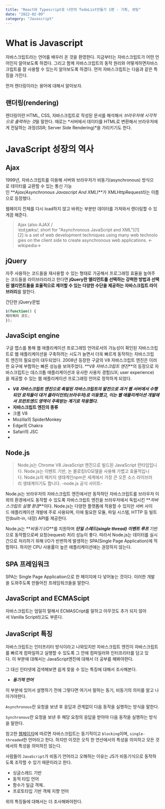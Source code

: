 ```yaml
---
title: "React와 Typescript로 나만의 TodoList만들기 1편 - 기획, 셋팅"
date: "2022-02-09"
category: "Javascript"
---
```


# What is Javascript

자바스크립트라는 언어를 배우러 온 것을 환영한다. 지금부터는 자바스크립트가 어떤 언어인지 알아보도록 하겠다. 그리고 함께 자바스크립트의 동작 원리와 어떻게하면자바스크립트를 잘 사용할 수 있는지 알아보도록 하겠다. 먼저 자바스크립트는 다음과 같은 특징을 가진다.

먼저 렌더링이라는 용어에 대해서 알아보자.

## 랜더링(rendering)

렌더링이란 HTML, CSS, 자바스크립트로 작성된 문서를 해석해서 *브라우저에 시각적으로 출력하는 것*을 말한다. 때로는 *서버에서 데이터를 HTML로 변환해서 브라우저에게 전달하는 과정(SSR; Server Side Rendering)*을 가리키기도 한다.

# JavaScript 성장의 역사

## **Ajax**

1999년, 자바스크립트를 이용해 서버와 브라우저가 비동기(asynchronous) 방식으로 데이터를 교환할 수 있는 통신 기능인 **_Ajax(Asynchronous Javascript And XML)_**가 XMLHttpRequest라는 이름으로 등장했다.

웹페이지 전체를 다시 load하지 않고 바뀌는 부분만 데이터를 가져와서 렌더링할 수 있게끔 해준다.

> Ajax (also AJAX /ˈeɪdʒæks/; short for "Asynchronous JavaScript and XML")[1][2] is a set of web development techniques using many web technologies on the client side to create asynchronous web applications. <-wikipedia->

## **jQuery**

자주 사용하는 코드들을 재사용할 수 있는 형태로 가공해서 프로그래밍 효율을 높여주는 코드들을 라이브러리라고 한다면 **jQuery란 엘리먼트를 선택하는 강력한 방법과 선택된 엘리먼트들을 효율적으로 제어할 수 있는 다양한 수단을 제공하는 자바스크립트 라이브러리**를 말한다.

간단한 jQuery문법

```jsx
$(function() {
제이쿼리 코드;
});
```

## **JavaScipt engine**

구글 맵스를 통해 웹 애플리케이션 프로그래밍 언어로서의 가능성이 확인된 자바스크립트로 웹 애플리케이션을 구축하려는 시도가 늘면서 더욱 빠르게 동작하는 자바스크립트 엔진의 필요성이 대두되었다. 2008년 등장한 구글의 V8 자바스크립트 엔진은 이러한 요구에 부합하는 빠른 성능을 보여주었다. **_V8 자바스크립트 엔진_**의 등장으로 자바스크립트는 데스크톱 애플리케이션과 유사한 사용자 경험(UX; user experience)을 제공할 수 있는 웹 애플리케이션 프로그래밍 언어로 정착하게 되었다.

- **_V8 자바스크립트 엔진으로 촉발된 자바스크립트의 발전으로 과거 웹 서버에서 수행되던 로직들이 대거 클라이언트(브라우저)로 이동했고, 이는 웹 애플리케이션 개발에서 프런트엔드 영역이 주목받는 계기로 작용했다._**
- **자바스크립트 엔진의 종류**
- 크롬 V8
- Mozilla의 SpiderMonkey
- Edge의 Chakra
- Safari의 JSC
-

## **Node.js**

> Node.js는 Chrome V8 JavaScript 엔진으로 빌드된 JavaScript 런타임입니다. Node.js는 이벤트 기반, 논 블로킹I/O모델을 사용해 가볍고 효율적입니다. Node.js의 패키지 생태계인npm은 세계에서 가장 큰 오픈 소스 라이브러리 생태계이기도 합니다. -node.js 공식 사이트-

Node.js는 브라우저의 자바스크립트 엔진에서만 동작하던 자바스크립트를 브라우저 이외의 환경에서도 동작할 수 있도록 자바스크립트 엔진을 브라우저에서 독립시킨 **_자바스크립트 실행 환경_**이다. Node.js는 다양한 플랫폼에 적용할 수 있지만 서버 사이드 애플리케이션 개발에 주로 사용되며, 이에 필요한 모듈, 파일 시스템, HTTP 등 빌트인(built-in, 내장) API를 제공한다.

Node.js는 **_비동기 I/O_**를 지원하며 **_단일 스레드(single thread) 이벤트 루프_** 기반으로 동작함으로써 요청(request) 처리 성능이 좋다. 따라서 Node.js는 데이터를 실시간으로 처리하기 위해 I/O가 빈번하게 발생하는 SPA(Single Page Application)에 적합하다. 하지만 CPU 사용률이 높은 애플리케이션에는 권장하지 않는다.

## **SPA 프레임워크**

SPA는 Single Page Application으로 한 페이지에 다 넣어놓는 것이다. 이러한 개발을 도와주도록 만들어진 프레임워크들을 말한다.

## **JavaScript and ECMAScipt**

자바스크립트는 엄밀히 말해서 ECMASCript를 말하고 아무것도 추가 되지 않아서 Vanilla Script라고도 부른다.

## **JavaScript 특징**

자바스크립트는 인터프리터 방식이라고 나와있지만 자바스크립트 엔진이 자바스크립트를 빠르게 컴파일하고 실행할 수 있도록 그 안에 컴파일러와 인터프리터를 담고 있다. 이 부분에 대해서는 JavaScript엔진에 대해서 더 공부를 해봐야한다.

그 대신 인터넷에 검색해보면 쉽게 찾을 수 있는 특징에 대해서 조사해본다.

- **_동기적 언어_**

이 부분에 있어서 설명하기 전에 그렇다면 여기서 말하는 동기, 비동기의 의미를 알고 나아가야한다.

`Asynchronous`란 요청을 보낸 후 응답과 관계없이 다음 동작을 실행하는 방식을 말한다.

`Synchronous`란 요청을 보낸 후 해당 요청의 응답을 받아야 다음 동작을 실행하는 방식을 말한다.

참고한 [웹페이지](https://velog.io/@jiwon/Javascript%EB%8A%94-%EB%8F%99%EA%B8%B0%EC%9D%BC%EA%B9%8C-%EB%B9%84%EB%8F%99%EA%B8%B0%EC%9D%BC%EA%B9%8C)에 따르면 자바스크립트는 동기적이고 `blocking`이며, `single-threaded`한 언어라고 한다. 하지만 이것은 오직 한 연산에서의 특성을 의미하고 모든 것에서의 특성을 의미하진 않는다.

사람들이 `JavaScript`가 비동기 언어라고 오해하는 이유는 JS가 비동기식으로 동작하도록 조작할 수 있기 때문이라고 한다.

- 싱글스레드 기반
- 동적 타입 언어
- 함수가 일급 객체..
- 프로토타입 기반 객체 지향 언어

위의 특징들에 대해서는 더 조사해봐야한다.
